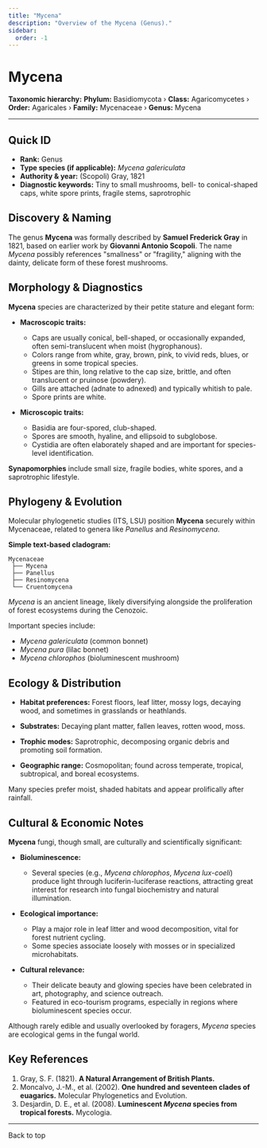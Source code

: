 ```yaml
---
title: "Mycena"
description: "Overview of the Mycena (Genus)."
sidebar:
  order: -1
---
```



# Mycena <Badge variant="note" text="Genus" />

**Taxonomic hierarchy:** **Phylum:** Basidiomycota › **Class:** Agaricomycetes › **Order:** Agaricales › **Family:** Mycenaceae › **Genus:** Mycena

---

## Quick ID
* **Rank:** Genus  
* **Type species (if applicable):** _Mycena galericulata_  
* **Authority & year:** (Scopoli) Gray, 1821  
* **Diagnostic keywords:** Tiny to small mushrooms, bell- to conical-shaped caps, white spore prints, fragile stems, saprotrophic  

## Discovery & Naming
The genus **Mycena** was formally described by **Samuel Frederick Gray** in 1821, based on earlier work by **Giovanni Antonio Scopoli**. The name _Mycena_ possibly references "smallness" or "fragility," aligning with the dainty, delicate form of these forest mushrooms.

## Morphology & Diagnostics
**Mycena** species are characterized by their petite stature and elegant form:

- **Macroscopic traits:**
  - Caps are usually conical, bell-shaped, or occasionally expanded, often semi-translucent when moist (hygrophanous).
  - Colors range from white, gray, brown, pink, to vivid reds, blues, or greens in some tropical species.
  - Stipes are thin, long relative to the cap size, brittle, and often translucent or pruinose (powdery).
  - Gills are attached (adnate to adnexed) and typically whitish to pale.
  - Spore prints are white.

- **Microscopic traits:**
  - Basidia are four-spored, club-shaped.
  - Spores are smooth, hyaline, and ellipsoid to subglobose.
  - Cystidia are often elaborately shaped and are important for species-level identification.

**Synapomorphies** include small size, fragile bodies, white spores, and a saprotrophic lifestyle.

## Phylogeny & Evolution
Molecular phylogenetic studies (ITS, LSU) position **Mycena** securely within Mycenaceae, related to genera like _Panellus_ and _Resinomycena_.

**Simple text-based cladogram:**
```
Mycenaceae
 ├── Mycena
 ├── Panellus
 ├── Resinomycena
 └── Cruentomycena
```
_Mycena_ is an ancient lineage, likely diversifying alongside the proliferation of forest ecosystems during the Cenozoic.

Important species include:

- _Mycena galericulata_ (common bonnet)
- _Mycena pura_ (lilac bonnet)
- _Mycena chlorophos_ (bioluminescent mushroom)

## Ecology & Distribution
- **Habitat preferences:** Forest floors, leaf litter, mossy logs, decaying wood, and sometimes in grasslands or heathlands.
- **Substrates:** Decaying plant matter, fallen leaves, rotten wood, moss.
- **Trophic modes:** Saprotrophic, decomposing organic debris and promoting soil formation.

- **Geographic range:** Cosmopolitan; found across temperate, tropical, subtropical, and boreal ecosystems.

Many species prefer moist, shaded habitats and appear prolifically after rainfall.

## Cultural & Economic Notes
**Mycena** fungi, though small, are culturally and scientifically significant:

- **Bioluminescence:**
  - Several species (e.g., _Mycena chlorophos_, _Mycena lux-coeli_) produce light through luciferin-luciferase reactions, attracting great interest for research into fungal biochemistry and natural illumination.

- **Ecological importance:**
  - Play a major role in leaf litter and wood decomposition, vital for forest nutrient cycling.
  - Some species associate loosely with mosses or in specialized microhabitats.

- **Cultural relevance:**
  - Their delicate beauty and glowing species have been celebrated in art, photography, and science outreach.
  - Featured in eco-tourism programs, especially in regions where bioluminescent species occur.

Although rarely edible and usually overlooked by foragers, _Mycena_ species are ecological gems in the fungal world.

## Key References
1. Gray, S. F. (1821). **A Natural Arrangement of British Plants.**  
2. Moncalvo, J.-M., et al. (2002). **One hundred and seventeen clades of euagarics.** Molecular Phylogenetics and Evolution.  
3. Desjardin, D. E., et al. (2008). **Luminescent _Mycena_ species from tropical forests.** Mycologia.  

---

<LinkButton href="#top" variant="minimal" icon="arrow-up">
  Back to top
</LinkButton>
